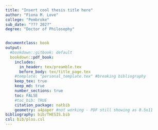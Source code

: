```yaml
---
title: "Insert cool thesis title here"
author: "Fiona M. Love"
college: "Pembroke"
sub_date: "??? 202?"
degree: "Doctor of Philosophy"


documentclass: book
output:
  #bookdown::gitbook: default
  bookdown::pdf_book:
    includes:
      in_header: tex/preamble.tex
      before_body: tex/title_page.tex
    #template: "personal_template.tex" #breaking bibliography
    keep_tex: true
    keep_md: true
    number_sections: true
    toc: FALSE
    #toc_bib: TRUE
    citation_package: natbib
    geometry: a4paper #not working - PDF still showing as 8.5x11
bibliography: bib/THESIS.bib
csl: bib/plos.csl
---
```

